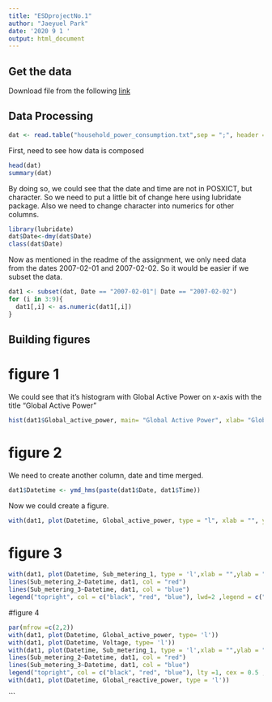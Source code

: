```yaml
---
title: "ESDprojectNo.1"
author: "Jaeyuel Park"
date: '2020 9 1 '
output: html_document
---
```

## Get the data

Download file from the following [link](https://d396qusza40orc.cloudfront.net/exdata%2Fdata%2Fhousehold_power_consumption.zip)


## Data Processing
```r
dat <- read.table("household_power_consumption.txt",sep = ";", header = TRUE)
```

First, need to see how data is composed
```r
head(dat)
summary(dat)
```

 By doing so, we could see that the date and time are not in POSXICT, but character. So we need to put a little bit of change here using lubridate package. Also we need to change character into numerics for other columns.
 
```r
library(lubridate)
dat$Date<-dmy(dat$Date)
class(dat$Date)
```

 Now as mentioned in the readme of the assignment, we only need data from the dates 2007-02-01 and 2007-02-02. So it would be easier if we subset the data.
 
```r
dat1 <- subset(dat, Date == "2007-02-01"| Date == "2007-02-02")
for (i in 3:9){
  dat1[,i] <- as.numeric(dat1[,i])
}
```
 
 
## Building figures

# figure 1

 We could see that it's histogram with Global Active Power on x-axis with the title "Global Active Power"

```r
hist(dat1$Global_active_power, main= "Global Active Power", xlab= "Global Active Power(kilowatts)",col = "red")
```

# figure 2

 We need to create another column, date and time merged. 
```r
dat1$Datetime <- ymd_hms(paste(dat1$Date, dat1$Time))
```
 Now we could create a figure.

```r
with(dat1, plot(Datetime, Global_active_power, type = "l", xlab = "", ylab = "Global Active Power(kilowatts)"))
```

# figure 3

```r
with(dat1, plot(Datetime, Sub_metering_1, type = 'l',xlab = "",ylab = "Energy sub metering"))
lines(Sub_metering_2~Datetime, dat1, col = "red")
lines(Sub_metering_3~Datetime, dat1, col = "blue")
legend("topright", col = c("black", "red", "blue"), lwd=2 ,legend = c("Sub_metering_1","Sub_metering_2","Sub_metering_3"))
```

#figure 4

```r
par(mfrow =c(2,2))
with(dat1, plot(Datetime, Global_active_power, type= 'l'))
with(dat1, plot(Datetime, Voltage, type= 'l'))
with(dat1, plot(Datetime, Sub_metering_1, type = 'l',xlab = "",ylab = "Energy sub metering"))
lines(Sub_metering_2~Datetime, dat1, col = "red")
lines(Sub_metering_3~Datetime, dat1, col = "blue")
legend("topright", col = c("black", "red", "blue"), lty =1, cex = 0.5 ,lwd=2 , bty = "n", legend = c("Sub_metering_1","Sub_metering_2","Sub_metering_3"))
with(dat1, plot(Datetime, Global_reactive_power, type = 'l'))
```

```